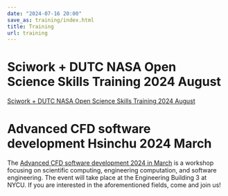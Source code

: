 ```yaml
---
date: "2024-07-16 20:00"
save_as: training/index.html
title: Training
url: training
---
```


# Sciwork + DUTC NASA Open Science Skills Training 2024 August

[Sciwork + DUTC NASA Open Science Skills Training 2024
August](/training/2024/08-nasatops)

# Advanced CFD software development Hsinchu 2024 March

The [Advanced CFD software development 2024 in
March](/training/2024/03-workshop) is a workshop focusing on
scientific computing, engineering computation, and software engineering.
The event will take place at the Engineering Building 3 at NYCU. If you
are interested in the aforementioned fields, come and join us!
